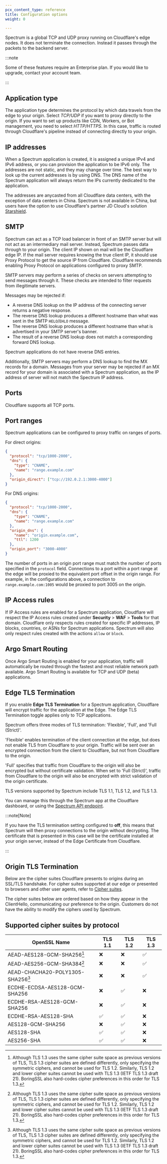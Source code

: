 ```yaml
---
pcx_content_type: reference
title: Configuration options
weight: 0

---
```


Spectrum is a global TCP and UDP proxy running on Cloudflare's edge nodes. It does not terminate the connection. Instead it passes through the packets to the backend server.

:::note


Some of these features require an Enterprise plan. If you would like to upgrade, contact your account team.


:::

## Application type

The application type determines the protocol by which data travels from the edge to your origin. Select *TCP/UDP* if you want to proxy directly to the origin. If you want to set up products like CDN, Workers, or Bot management, you need to select *HTTP/HTTPS*. In this case, traffic is routed through Cloudflare's pipeline instead of connecting directly to your origin.

## IP addresses

When a Spectrum application is created, it is assigned a unique IPv4 and IPv6 address, or you can provision the application to be IPv6 only. The addresses are not static, and they may change over time. The best way to look up the current addresses is by using DNS. The DNS name of the Spectrum application will always return the IPs currently dedicated to the application.

The addresses are anycasted from all Cloudflare data centers, with the exception of data centers in China. Spectrum is not available in China, but users have the option to use Cloudflare's partner JD Cloud's solution [Starshield](https://www.jdcloud.com/cn/products/starshield).

## SMTP

Spectrum can act as a TCP load balancer in front of an SMTP server but will not act as an intermediary mail server. Instead, Spectrum passes data through to your origin. The client IP shown on mail will be the Cloudflare edge IP. If the mail server requires knowing the true client IP, it should use Proxy Protocol to get the source IP from Cloudflare. Cloudflare recommends enabling Proxy Protocol on applications configured to proxy SMTP.

SMTP servers may perform a series of checks on servers attempting to send messages through it. These checks are intended to filter requests from illegitimate servers.

Messages may be rejected if:

* A reverse DNS lookup on the IP address of the connecting server returns a negative response.
* The reverse DNS lookup produces a different hostname than what was sent in the SMTP `HELO`/`EHLO` message.
* The reverse DNS lookup produces a different hostname than what is advertised in your SMTP server's banner.
* The result of a reverse DNS lookup does not match a corresponding forward DNS lookup.

Spectrum applications do not have reverse DNS entries.

Additionally, SMTP servers may perform a DNS lookup to find the MX records for a domain. Messages from your server may be rejected if an MX record for your domain is associated with a Spectrum application, as the IP address of server will not match the Spectrum IP address.

## Ports

Cloudflare supports all TCP ports.

## Port ranges

Spectrum applications can be configured to proxy traffic on ranges of ports.

For direct origins:

```json
{
  "protocol": "tcp/1000-2000",
  "dns": {
    "type": "CNAME",
    "name": "range.example.com"
  },
  "origin_direct": ["tcp://192.0.2.1:3000-4000"]
}
```

For DNS origins:

```json
{
  "protocol": "tcp/1000-2000",
  "dns": {
    "type": "CNAME",
    "name": "range.example.com"
  },
  "origin_dns": {
    "name": "origin.example.com",
    "ttl": 1200
  },
  "origin_port": "3000-4000"
}
```

The number of ports in an origin port range must match the number of ports specified in the `protocol` field.
Connections to a port within a port range at the edge will be proxied to the equivalent port offset in the origin range.
For example, in the configurations above, a connection to `range.example.com:1005` would be proxied to port 3005 on the origin.

## IP Access rules

If IP Access rules are enabled for a Spectrum application, Cloudflare will respect the IP Access rules created under **Security** > **WAF** > **Tools** for that domain. Cloudflare only respects rules created for specific IP addresses, IP blocks, countries, or ASNs for Spectrum applications. Spectrum will also only respect rules created with the actions `allow` or `block`.

## Argo Smart Routing

Once Argo Smart Routing is enabled for your application, traffic will automatically be routed through the fastest and most reliable network path available. Argo Smart Routing is available for TCP and UDP (beta) applications.

## Edge TLS Termination

If you enable **Edge TLS Termination** for a Spectrum application, Cloudflare will encrypt traffic for the application at the Edge. The Edge TLS Termination toggle applies only to TCP applications.

Spectrum offers three modes of TLS termination: 'Flexible', 'Full', and 'Full (Strict)'.

'Flexible' enables termination of the client connection at the edge, but does not enable TLS from Cloudflare to your origin. Traffic will be sent over an encrypted connection from the client to Cloudflare, but not from Cloudflare to the origin.

'Full' specifies that traffic from Cloudflare to the origin will also be encrypted but without certificate validation. When set to 'Full (Strict)', traffic from Cloudflare to the origin will also be encrypted with strict validation of the origin certificate.

TLS versions supported by Spectrum include TLS 1.1, TLS 1.2, and TLS 1.3.

You can manage this through the Spectrum app at the Cloudflare dashboard, or using the [Spectrum API endpoint](/api/resources/spectrum/subresources/apps/methods/update/).

:::note[Note]


If you have the TLS termination setting configured to **off**, this means that Spectrum will then proxy connections to the origin without decrypting. The certificate that is presented in this case will be the certificate installed at your origin server, instead of the Edge Certificate from Cloudflare.


:::

## Origin TLS Termination

Below are the cipher suites Cloudflare presents to origins during an SSL/TLS handshake. For cipher suites supported at our edge or presented to browsers and other user agents, refer to [Cipher suites](/ssl/edge-certificates/additional-options/cipher-suites/).

The cipher suites below are ordered based on how they appear in the ClientHello, communicating our preference to the origin. Customers do not have the ability to modify the ciphers used by Spectrum.

## Supported cipher suites by protocol

| OpenSSL Name                      | TLS 1.1 | TLS 1.2 | TLS 1.3 |
| --------------------------------- | ------- | ------- | ------- |
| AEAD-AES128-GCM-SHA256[^1]        | ❌       | ❌       | ✅       |
| AEAD-AES256-GCM-SHA384[^1]        | ❌       | ❌       | ✅       |
| AEAD-CHACHA20-POLY1305-SHA256[^1] | ❌       | ❌       | ✅       |
| ECDHE-ECDSA-AES128-GCM-SHA256     | ❌       | ✅       | ❌       |
| ECDHE-RSA-AES128-GCM-SHA256       | ❌       | ✅       | ❌       |
| ECDHE-RSA-AES128-SHA              | ✅       | ✅       | ❌       |
| AES128-GCM-SHA256                 | ❌       | ✅       | ❌       |
| AES128-SHA                        | ✅       | ✅       | ❌       |
| AES256-SHA                        | ✅       | ✅       | ❌       |

[^1]: Although TLS 1.3 uses the same cipher suite space as previous versions of TLS, TLS 1.3 cipher suites are defined differently, only specifying the symmetric ciphers, and cannot be used for TLS 1.2. Similarly, TLS 1.2 and lower cipher suites cannot be used with TLS 1.3 (IETF TLS 1.3 draft 21). BoringSSL also hard-codes cipher preferences in this order for TLS 1.3.
